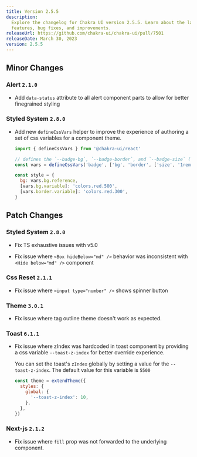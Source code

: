 ```yaml
---
title: Version 2.5.5
description:
  Explore the changelog for Chakra UI version 2.5.5. Learn about the latest
  features, bug fixes, and improvements.
releaseUrl: https://github.com/chakra-ui/chakra-ui/pull/7501
releaseDate: March 30, 2023
version: 2.5.5
---
```


## Minor Changes

### Alert `2.1.0`

- Add `data-status` attribute to all alert component parts to allow for better
  finegrained styling

### Styled System `2.8.0`

- Add new `defineCssVars` helper to improve the experience of authoring a set of
  css variables for a component theme.

  ```jsx live=false
  import { defineCssVars } from '@chakra-ui/react'

  // defines the `--badge-bg`, `--badge-border`, and `--badge-size` (with a 1rem fallback)
  const vars = defineCssVars('badge', ['bg', 'border', ['size', '1rem']])

  const style = {
    bg: vars.bg.reference,
    [vars.bg.variable]: 'colors.red.500',
    [vars.border.variable]: 'colors.red.300',
  }
  ```

## Patch Changes

### Styled System `2.8.0`

- Fix TS exhaustive issues with v5.0

- Fix issue where `<Box hideBelow="md" />` behavior was inconsistent with
  `<Hide below="md" />` component

### Css Reset `2.1.1`

- Fix issue where `<input type="number" />` shows spinner button

### Theme `3.0.1`

- Fix issue where tag outline theme doesn't work as expected.

### Toast `6.1.1`

- Fix issue where zIndex was hardcoded in toast component by providing a css
  variable `--toast-z-index` for better override experience.

  You can set the toast's `zIndex` globally by setting a value for the
  `--toast-z-index`. The default value for this variable is `5500`

  ```jsx live=false
  const theme = extendTheme({
    styles: {
      global: {
        '--toast-z-index': 10,
      },
    },
  })
  ```

### Next-js `2.1.2`

- Fix issue where `fill` prop was not forwarded to the underlying component.
